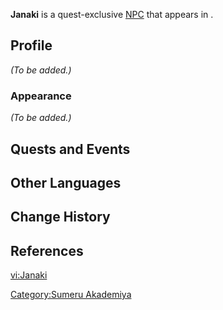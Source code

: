 {{Meta
<!-- Remove this template after adding the missing info -->
|missing_NPC_profile  = yes
}}
{{Character Infobox
|type             = Quest NPC
|image            = NPC Janaki.png
|realname         = <!-- Optional, if different from in-game name -->
|deceased         = <!-- Past (for deceased prior to events of the game) or free response -->
|region           = Sumeru
|location         = Sumeru
|affiliation      = Vahumana
|title            = 

|ancestry         = <!-- Clan/family -->
|father           = 
|mother           = 
|spouse           = 
|sibling          = 
|child            = 
|relative         = 

|voiceEN          = {{w|Lani Minella}}<ref>Twitter: [https://twitter.com/LaniMinella/status/1627539102827696129 EN VA Self Announcement]</ref>
|voiceCN          = 
|voiceJP          = [http://amuleto.jp/talents/watanabechihiro.html Watanabe Chihiro ({{ja|渡辺 千絢}})]<ref name="Watanabe Chihiro 2">Twitter: [https://twitter.com/w_chihiro00/status/1615708053625790465 JP VA Self Announcement]</ref>
|dialoguereward   = 
}}
'''Janaki''' is a quest-exclusive [[NPC]] that appears in {{Quest|The Illusions of the Mob}}.
<!--
==Location==
{{subst:#tag:gallery|
NPC Location {{subst:PAGENAME}}.png{{subst:!}}{{subst:PAGENAME}}'s location
NPC Location {{subst:PAGENAME}} Context.png{{subst:!}}Additional context
}}
-->
==Profile==
<!--Detailed story/lore information goes here.-->
''(To be added.)''

===Appearance===
<!--Keep appearance section short and concise. Limit to 2 paragraphs with 3-4 sentences each.-->
''(To be added.)''

==Quests and Events==
{{Quests and Events}}
<!--
==Idle Quotes==
{{Dialogue Start}}
: {{DIcon|Idle}} {{Tx}}
:: {{A|VO {{subst:PAGENAME}} 01.ogg}} "{{Tx}}"
{{Dialogue End}}

==Dialogue==
{{Dialogue Start}}
:'''{{subst:PAGENAME}}:''' 
:{{DIcon}}
{{Dialogue End}}
<!--
==Event Dialogue==
===Event Name===
{{Dialogue Start}}
:'''{{subst:PAGENAME}}:'''
{{Dialogue End}}

==Trivia==
* 
-->
==Other Languages==
{{Other Languages
|default_hidden = 1
|en      = Janaki
|zhs     = 杰娜姬
|zhs_rm  = Jiénàjī
|zht     = 傑娜姬
|zht_rm  = Jiénàjī
|ja      = ジャナキ
|ja_rm   = Janaki
|ko      = 쟈나키
|es      = Yanaki
|fr      = Janaki
|ru      = Джанаки
|th      = Janaki
|vi      = Janaki
|de      = Janaki
|id      = Janaki
|pt      = Janaki
|tr      = Janaki
|it      = Janaki
}}

==Change History==
{{Change History|3.4}}

==References==
{{Reflist}}
[[Category:Sumeru Akademiya]]

[[vi:Janaki]]